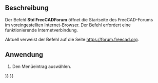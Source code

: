 <languages/>

{{Docnav/de
|[[Std_PythonHelp/de|PythonHilfe]]
|[[Std_FreeCADFAQ/de|FreeCADFAQ]]
|[[Std_Help_Menu/de|Std Menü Hilfe]]
|IconL=Std_PythonHelp.svg
|IconR=Std_FreeCADFAQ.svg
|IconC=Freecad.svg
}} 

{{GuiCommand/de
|Name=Std FreeCADForum
|Name/de=Std FreeCADForum
|MenuLocation=Hilfe → FreeCAD-Forum
|Workbenches=All
|SeeAlso=[[Std_FreeCADWebsite/de|Std FreeCAD-Webseite]], [[Std_FreeCADUserHub|Std Benutzerdokumentation]], [[Std_FreeCADPowerUserHub/de|Std DokumentationSkripterstellungMitPython]], [[Std_FreeCADFAQ/de|Std FreeCADFAQ]]
}}

<span id="Description"></span>
==Beschreibung==

Der Befehl '''Std FreeCADForum''' öffnet die Startseite des FreeCAD-Forums im voreingestellten Internet-Browser. Der Befehl erfordert eine funktionierende Internetverbindung.

Aktuell verweist der Befehl auf die Seite [https://forum.freecad.org https://forum.freecad.org].

<span id="Usage"></span>
==Anwendung==

# Den Menüeintrag {{MenuCommand|Hilfe → [[Image:Std_FreeCADForum.svg|16px]] FreeCAD-Forum}} auswählen.


{{Docnav/de
|[[Std_PythonHelp/de|PythonHilfe]]
|[[Std_FreeCADFAQ/de|FreeCADFAQ]]
|[[Std_Help_Menu/de|Std Menü Hilfe]]
|IconL=Std_PythonHelp.svg
|IconR=Std_FreeCADFAQ.svg
|IconC=Freecad.svg
}} 

{{Std_Base_navi{{#translation:}}}}
{{Userdocnavi{{#translation:}}}}